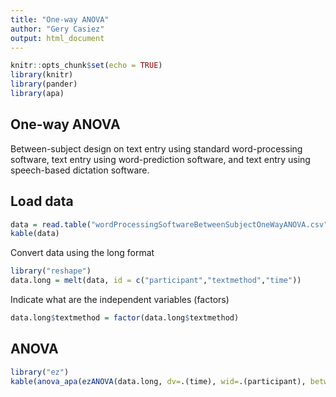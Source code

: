 ```yaml
---
title: "One-way ANOVA"
author: "Gery Casiez"
output: html_document
---
```


```r
knitr::opts_chunk$set(echo = TRUE)
library(knitr)
library(pander)
library(apa)
```

## One-way ANOVA

Between-subject design on text entry using standard word-processing software, text entry using word-prediction software, and text entry using speech-based dictation software.

## Load data

```r
data = read.table("wordProcessingSoftwareBetweenSubjectOneWayANOVA.csv", header=TRUE, sep=",")
kable(data)
```


Convert data using the long format
```r
library("reshape")
data.long = melt(data, id = c("participant","textmethod","time"))
```

Indicate what are the independent variables (factors)
```r
data.long$textmethod = factor(data.long$textmethod)
```

## ANOVA
```r
library("ez")
kable(anova_apa(ezANOVA(data.long, dv=.(time), wid=.(participant), between=.(textmethod), detailed=TRUE)))
```


